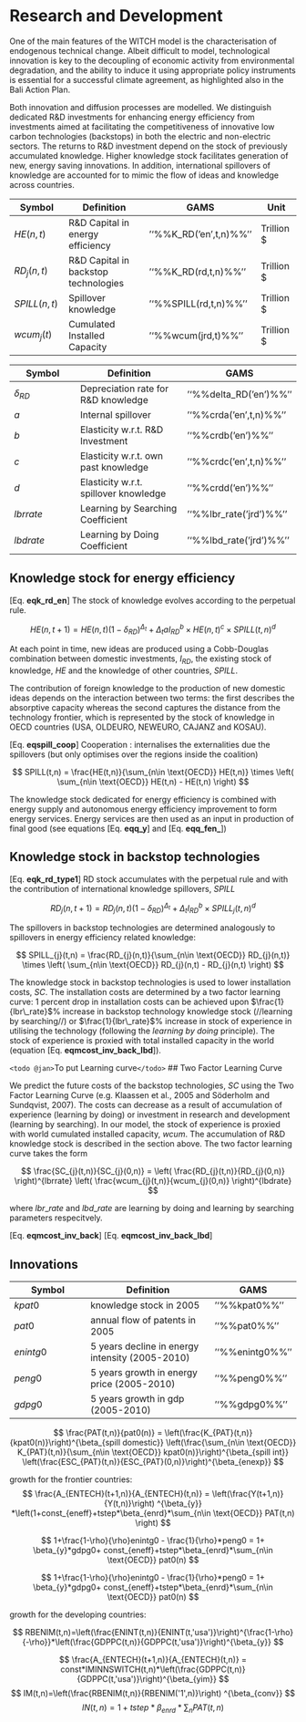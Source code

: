 # Research and Development

One of the main features of the WITCH model is the characterisation
of endogenous technical change.
Albeit difficult to model, technological innovation is key to
the decoupling of economic activity from environmental degradation,
and the ability to induce it using appropriate policy
instruments is essential for a successful climate agreement,
as highlighted also in the Bali Action Plan. 

Both innovation and diffusion processes are modelled.
We distinguish dedicated R&D investments for enhancing energy efficiency
from investments aimed at facilitating the competitiveness of
innovative low carbon technologies (backstops) in both the electric
and non-electric sectors.
The returns to R&D investment depend on the stock of previously accumulated knowledge. Higher knowledge stock facilitates generation of new, energy saving innovations. In addition, international spillovers of knowledge are
accounted for to mimic the flow of ideas and knowledge across
countries. 

 | Symbol        | Definition                           | GAMS                   | Unit       | 
 | ------        | ----------                           | ----                   | ----       | 
 | $HE(n,t)$     | R&D Capital in energy efficiency     | ''%%K_RD('en',t,n)%%'' | Trillion $ | 
 | $RD_{j}(n,t)$ | R&D Capital in backstop technologies | ''%%K_RD(rd,t,n)%%''   | Trillion $ | 
 | $SPILL(n,t)$  | Spillover knowledge                  | ''%%SPILL(rd,t,n)%%''  | Trillion $ | 
 | $wcum_{j}(t)$ | Cumulated Installed Capacity         | ''%%wcum(jrd,t)%%''    | Trillion $ | 


 | Symbol        | Definition                            | GAMS                    | 
 | ------        | ----------                            | ----                    | 
 | $\delta_{RD}$ | Depreciation rate for R&D knowledge   | ''%%delta_RD('en')%%''  | 
 | $a$           | Internal spillover                    | ''%%crda('en',t,n)%%''  | 
 | $b$           | Elasticity w.r.t. R&D Investment      | ''%%crdb('en')%%''      | 
 | $c$           | Elasticity w.r.t. own past knowledge  | ''%%crdc('en',t,n)%%''  | 
 | $d$           | Elasticity w.r.t. spillover knowledge | ''%%crdd('en')%%''      | 
 | $lbrrate$     | Learning by Searching Coefficient     | ''%%lbr_rate('jrd')%%'' | 
 | $lbdrate$     | Learning by Doing Coefficient         | ''%%lbd_rate('jrd')%%'' | 

## Knowledge stock for energy efficiency

[Eq. **eqk_rd_en**]
The stock of knowledge evolves according to the perpetual rule.

$$
    HE(n,t+1) = HE(n,t) (1-\delta_{RD})^{\Delta_{t}} + 
                \Delta_{t} a I_{RD}^b \times HE(n,t)^c \times SPILL(t,n)^d
$$

At each point in time, new ideas are produced using a Cobb-Douglas combination
between domestic investments, $I_{RD}$, the existing stock of knowledge,
$HE$ and the knowledge of other countries, $SPILL$.

The contribution of foreign knowledge to the production of new domestic ideas
depends on the interaction between two terms: the first describes the 
absorptive capacity whereas the second captures the distance from the
technology frontier, which is represented by the stock of knowledge
in OECD countries (USA, OLDEURO, NEWEURO, CAJANZ and KOSAU).

[Eq. **eqspill_coop**]
Cooperation :
internalises the externalities due the spillovers (but only optimises over the regions inside the coalition)

$$
    SPILL(t,n) = \frac{HE(t,n)}{\sum_{n\in \text{OECD}} HE(t,n)} \times
                 \left(
                 \sum_{n\in \text{OECD}} HE(t,n) - HE(t,n)
                 \right)
$$

The knowledge stock dedicated for energy efficiency is combined with energy supply and autonomous energy efficiency improvement to form energy services. Energy services are then used as an input in production of final good (see equations [Eq. **eqq_y**] and [Eq. **eqq_fen_**])

## Knowledge stock in backstop technologies

[Eq. **eqk_rd_type1**]
RD stock accumulates with the perpetual rule and with the contribution of
international knowledge spillovers, $SPILL$

$$
    RD_{j}(n,t+1) = RD_{j}(n,t) (1-\delta_{RD})^{\Delta_{t}} + 
                \Delta_{t} I_{RD}^b \times SPILL_{j}(t,n)^d
$$

The spillovers in backstop technologies are determined analogously to spillovers in energy efficiency related knowledge:


$$
    SPILL_{j}(t,n) = \frac{RD_{j}(n,t)}{\sum_{n\in \text{OECD}} RD_{j}(n,t)} \times
                 \left(
                 \sum_{n\in \text{OECD}} RD_{j}(n,t) - RD_{j}(n,t)
                 \right)
$$

The knowledge stock in backstop technologies is used to lower installation costs, $SC$. The installation costs are determined by a two factor learning curve: 1 percent drop in installation costs can be achieved upon $\frac{1}{lbr\_rate}$% increase in backstop technology knowledge stock (//learning by searching//) or $\frac{1}{lbr\_rate}$% increase in stock of experience in utilising the technology (following the *learning by doing* principle). The stock of experience is proxied with total installed capacity in the world (equation [Eq. **eqmcost_inv_back_lbd**]).



`<todo @jan>`To put Learning curve`</todo>`
## Two Factor Learning Curve

We predict the future costs of the backstop technologies, $SC$ using the Two Factor Learning Curve (e.g. Klaassen et al., 2005 and Söderholm and Sundqvist, 2007). The costs can decrease as a result of accumulation of experience (learning by doing) or investment in research and development (learning by searching). In our model, the stock of experience is proxied with world cumulated installed capacity, $wcum$. The accumulation of R&D knowledge stock is described in the section above. The two factor learning curve takes the form

$$
\frac{SC_{j}(t,n)}{SC_{j}(0,n)} = \left( \frac{RD_{j}(t,n)}{RD_{j}(0,n)} \right)^{lbrrate} \left( \frac{wcum_{j}(t,n)}{wcum_{j}(0,n)} \right)^{lbdrate} 
$$

where $lbr\_rate$ and $lbd\_rate$ are learning by doing and learning by searching parameters respecitvely.

[Eq. **eqmcost_inv_back**]
[Eq. **eqmcost_inv_back_lbd**]


## Innovations

 | Symbol    | Definition                                      | GAMS            | 
 | ------    | ----------                                      | ----            | 
 | $kpat0$   | knowledge stock in 2005                         | ''%%kpat0%%''   | 
 | $pat0$    | annual flow of patents in 2005                  | ''%%pat0%%''    | 
 | $enintg0$ | 5 years decline in energy intensity (2005-2010) | ''%%enintg0%%'' | 
 | $peng0$   | 5 years growth in energy price (2005-2010)      | ''%%peng0%%''   | 
 | $gdpg0$   | 5 years growth in gdp (2005-2010)               | ''%%gdpg0%%''   | 


$$
\frac{PAT(t,n)}{pat0(n)} = \left(\frac{K_{PAT}(t,n)}{kpat0(n)}\right)^{\beta_{spill domestic}}
\left(\frac{\sum_{n\in \text{OECD}} K_{PAT}(t,n)}{\sum_{n\in \text{OECD}} kpat0(n)}\right)^{\beta_{spill int}}
\left(\frac{ESC_{PAT}(t,n)}{ESC_{PAT}(0,n)}\right)^{\beta_{enexp}}
$$

growth for the frontier countries:
$$
\frac{A_{ENTECH}(t+1,n)}{A_{ENTECH}(t,n)} =  \left(\frac{Y(t+1,n)}{Y(t,n)}\right) ^{\beta_{y}} *\left(1+const_{eneff}+tstep*\beta_{enrd}*\sum_{n\in \text{OECD}} PAT(t,n) \right)
$$

$$
1+\frac{1-\rho}{\rho}enintg0 - \frac{1}{\rho}*peng0 = 1+ \beta_{y}*gdpg0+  const_{eneff}+tstep*\beta_{enrd}*\sum_{n\in \text{OECD}} pat0(n)
$$

$$
1+\frac{1-\rho}{\rho}enintg0 - \frac{1}{\rho}*peng0 = 1+ \beta_{y}*gdpg0+  const_{eneff}+tstep*\beta_{enrd}*\sum_{n\in \text{OECD}} pat0(n)
$$

growth for the developing countries:

$$
RBENIM(t,n)=\left(\frac{ENINT(t,n)}{ENINT(t,'usa')}\right)^{\frac{1-\rho}{-\rho}}*\left(\frac{GDPPC(t,n)}{GDPPC(t,'usa')}\right)^{\beta_{y}}
$$

$$
\frac{A_{ENTECH}(t+1,n)}{A_{ENTECH}(t,n)} =  const*IMINNSWITCH(t,n)*\left(\frac{GDPPC(t,n)}{GDPPC(t,'usa')}\right)^{\beta_{yim}}
$$
$$
IM(t,n)=\left(\frac{RBENIM(t,n)}{RBENIM('1',n)}\right) ^{\beta_{conv}}
$$
$$
IN(t,n)=1+tstep*\beta_{enrd}*\sum_{n} PAT(t,n)
$$
